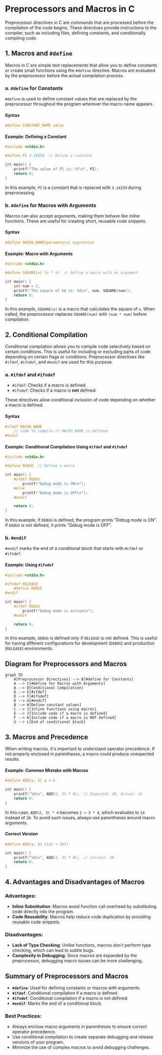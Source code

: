 # Preprocessors and Macros in C

Preprocessor directives in C are commands that are processed before the compilation of the code begins. These directives provide instructions to the compiler, such as including files, defining constants, and conditionally compiling code.

## 1. Macros and `#define`

Macros in C are simple text replacements that allow you to define constants or create small functions using the `#define` directive. Macros are evaluated by the preprocessor before the actual compilation process.

### a. `#define` for Constants

`#define` is used to define constant values that are replaced by the preprocessor throughout the program wherever the macro name appears.

#### Syntax
```c
#define CONSTANT_NAME value
```

#### Example: Defining a Constant
```c copy
#include <stdio.h>

#define PI 3.14159  // Define a constant

int main() {
    printf("The value of PI is: %f\n", PI);
    return 0;
}
```

In this example, `PI` is a constant that is replaced with `3.14159` during preprocessing.

### b. `#define` for Macros with Arguments

Macros can also accept arguments, making them behave like inline functions. These are useful for creating short, reusable code snippets.

#### Syntax
```c
#define MACRO_NAME(parameters) expression
```

#### Example: Macro with Arguments
```c copy
#include <stdio.h>

#define SQUARE(x) (x * x)  // Define a macro with an argument

int main() {
    int num = 5;
    printf("The square of %d is: %d\n", num, SQUARE(num));
    return 0;
}
```

In this example, `SQUARE(x)` is a macro that calculates the square of `x`. When called, the preprocessor replaces `SQUARE(num)` with `(num * num)` before compilation.

## 2. Conditional Compilation

Conditional compilation allows you to compile code selectively based on certain conditions. This is useful for including or excluding parts of code depending on certain flags or conditions. Preprocessor directives like `#ifdef`, `#ifndef`, and `#endif` are used for this purpose.

### a. `#ifdef` and `#ifndef`

- `#ifdef`: Checks if a macro is defined.
- `#ifndef`: Checks if a macro is **not** defined.

These directives allow conditional inclusion of code depending on whether a macro is defined.

#### Syntax
```c
#ifdef MACRO_NAME
    // Code to compile if MACRO_NAME is defined
#endif
```

#### Example: Conditional Compilation Using `#ifdef` and `#ifndef`
```c copy
#include <stdio.h>

#define DEBUG  // Define a macro

int main() {
    #ifdef DEBUG
        printf("Debug mode is ON\n");
    #else
        printf("Debug mode is OFF\n");
    #endif

    return 0;
}
```

In this example, if `DEBUG` is defined, the program prints "Debug mode is ON". If `DEBUG` is not defined, it prints "Debug mode is OFF".

### b. `#endif`

`#endif` marks the end of a conditional block that starts with `#ifdef` or `#ifndef`.

#### Example: Using `#ifndef`
```c copy
#include <stdio.h>

#ifndef RELEASE
    #define DEBUG
#endif

int main() {
    #ifdef DEBUG
        printf("Debug mode is active\n");
    #endif

    return 0;
}
```

In this example, `DEBUG` is defined only if `RELEASE` is not defined. This is useful for having different configurations for development (`DEBUG`) and production (`RELEASE`) environments.

## Diagram for Preprocessors and Macros

```mermaid
graph TD
    A[Preprocessor Directives] --> B[#define for Constants]
    A --> C[#define for Macros with Arguments]
    A --> D[Conditional Compilation]
    D --> E[#ifdef]
    D --> F[#ifndef]
    D --> G[#endif]
    B --> H[Define constant values]
    C --> I[Inline functions using macros]
    E --> J[Include code if a macro is defined]
    F --> K[Include code if a macro is NOT defined]
    G --> L[End of conditional block]
```

## 3. Macros and Precedence

When writing macros, it's important to understand operator precedence. If not properly enclosed in parentheses, a macro could produce unexpected results.

#### Example: Common Mistake with Macros
```c copy
#define ADD(a, b) a + b

int main() {
    printf("%d\n", ADD(2, 3) * 4);  // Expected: 20, Actual: 14
    return 0;
}
```

In this case, `ADD(2, 3) * 4` becomes `2 + 3 * 4`, which evaluates to `14` instead of `20`. To avoid such issues, always use parentheses around macro arguments.

#### Correct Version
```c
#define ADD(a, b) ((a) + (b))

int main() {
    printf("%d\n", ADD(2, 3) * 4);  // Correct: 20
    return 0;
}
```

## 4. Advantages and Disadvantages of Macros

### Advantages:
- **Inline Substitution**: Macros avoid function call overhead by substituting code directly into the program.
- **Code Reusability**: Macros help reduce code duplication by providing reusable code snippets.

### Disadvantages:
- **Lack of Type Checking**: Unlike functions, macros don't perform type checking, which can lead to subtle bugs.
- **Complexity in Debugging**: Since macros are expanded by the preprocessor, debugging macro issues can be more challenging.

## Summary of Preprocessors and Macros

- **`#define`**: Used for defining constants or macros with arguments.
- **`#ifdef`**: Conditional compilation if a macro is defined.
- **`#ifndef`**: Conditional compilation if a macro is not defined.
- **`#endif`**: Marks the end of a conditional block.

### Best Practices:
- Always enclose macro arguments in parentheses to ensure correct operator precedence.
- Use conditional compilation to create separate debugging and release versions of your program.
- Minimize the use of complex macros to avoid debugging challenges.

